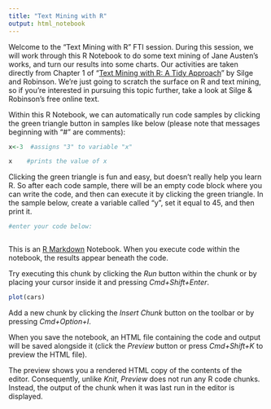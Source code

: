 ```yaml
---
title: "Text Mining with R"
output: html_notebook
---
```


Welcome to the "Text Mining with R" FTI session. During this session, we will work through this R Notebook to do some text mining of Jane Austen's works, and turn our results into some charts. Our activities are taken directly from Chapter 1 of "[Text Mining with R: A Tidy Approach](https://www.tidytextmining.com/)" by Silge and Robinson. We're just going to scratch the surface on R and text mining, so if you're interested in pursuing this topic further, take a look at Silge & Robinson's free online text.


Within this R Notebook, we can automatically run code samples by clicking the green triangle button in samples like below (please note that messages beginning with "#" are comments):

```r
x<-3  #assigns "3" to variable "x"

x    #prints the value of x

```

Clicking the green triangle is fun and easy, but doesn't really help you learn R. So after each code sample, there will be an empty code block where you can write the code, and then can execute it by clicking the green triangle. In the sample below, create a variable called "y", set it equal to 45, and then print it.

```r
#enter your code below:



```





This is an [R Markdown](http://rmarkdown.rstudio.com) Notebook. When you execute code within the notebook, the results appear beneath the code. 

Try executing this chunk by clicking the *Run* button within the chunk or by placing your cursor inside it and pressing *Cmd+Shift+Enter*. 

```r
plot(cars)
```

Add a new chunk by clicking the *Insert Chunk* button on the toolbar or by pressing *Cmd+Option+I*.

When you save the notebook, an HTML file containing the code and output will be saved alongside it (click the *Preview* button or press *Cmd+Shift+K* to preview the HTML file). 

The preview shows you a rendered HTML copy of the contents of the editor. Consequently, unlike *Knit*, *Preview* does not run any R code chunks. Instead, the output of the chunk when it was last run in the editor is displayed.

